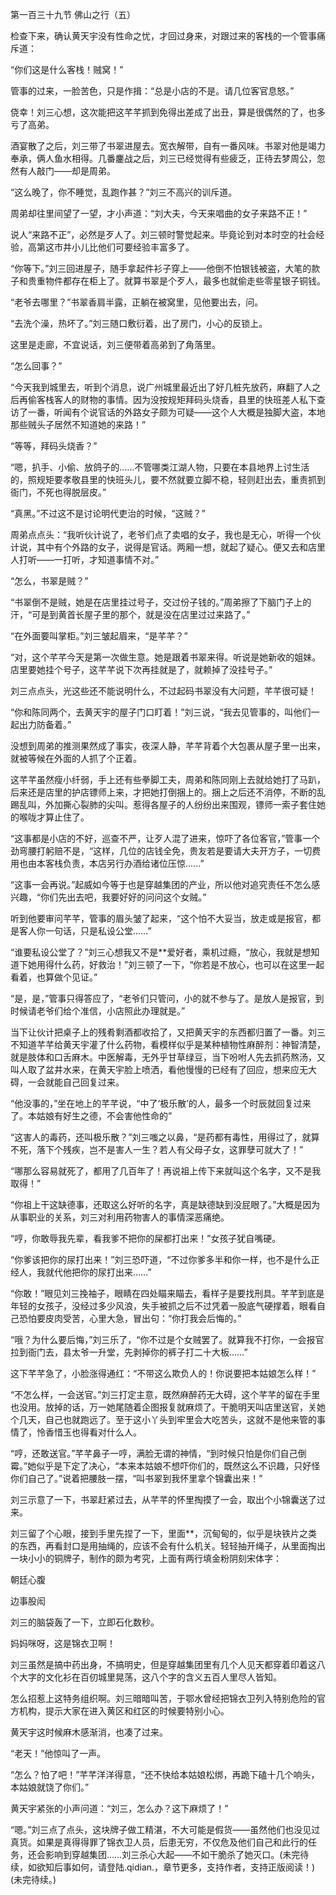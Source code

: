 

第一百三十九节 佛山之行（五）

检查下来，确认黄天宇没有性命之忧，才回过身来，对跟过来的客栈的一个管事痛斥道：

“你们这是什么客栈！贼窝！”

管事的过来，一脸苦色，只是作揖：“总是小店的不是。请几位客官息怒。”

侥幸！刘三心想，这次能把这芊芊抓到免得出差成了出丑，算是很偶然的了，也多亏了高弟。

酒宴散了之后，刘三带了书翠进屋去。宽衣解带，自有一番风味。书翠对他是竭力奉承，俩人鱼水相得。几番鏖战之后，刘三已经觉得有些疲乏，正待去梦周公，忽然有人敲门――却是周弟。

“这么晚了，你不睡觉，乱跑作甚？”刘三不高兴的训斥道。

周弟却往里间望了一望，才小声道：“刘大夫，今天来唱曲的女子来路不正！”

说人“来路不正”，必然是歹人了。刘三顿时警觉起来。毕竟论到对本时空的社会经验，高第这市井小儿比他们可要经验丰富多了。

“你等下。”刘三回进屋子，随手拿起件衫子穿上――他倒不怕银钱被盗，大笔的款子和贵重物件都存在柜上了。就算书翠是个歹人，最多也就偷走些零星银子铜钱。

“老爷去哪里？”书翠香肩半露，正躺在被窝里，见他要出去，问。

“去洗个澡，热坏了。”刘三随口敷衍着，出了房门，小心的反锁上。

这里是走廊，不宜说话，刘三便带着高弟到了角落里。

“怎么回事？”

“今天我到城里去，听到个消息，说广州城里最近出了好几桩先放药，麻翻了人之后再偷客栈客人的财物的事情。因为没按规矩拜码头烧香，县里的快班差人私下查访了一番，听闻有个说官话的外路女子颇为可疑――这个人大概是独脚大盗，本地那些贼头子居然不知道她的来路！”

“等等，拜码头烧香？”

“嗯，扒手、小偷、放鸽子的……不管哪类江湖人物，只要在本县地界上讨生活的，照规矩要孝敬县里的快班头儿，要不然就要立脚不稳，轻则赶出去，重责抓到衙门，不死也得脱层皮。”

“真黑。”不过这不是讨论明代吏治的时候，“这贼？”

周弟点点头：“我听伙计说了，老爷们点了卖唱的女子，我也是无心，听得一个伙计说，其中有个外路的女子，说得是官话。两厢一想，就起了疑心。便又去和店里人打听――一打听，才知道事情不对。”

“怎么，书翠是贼？”

“书翠倒不是贼，她是在店里挂过号子，交过份子钱的。”周弟擦了下脑门子上的汗，“可是到黄首长屋子里的那个，就是没在店里过过来路了。”

“在外面要叫掌柜。”刘三皱起眉来，“是芊芊？”

“对，这个芊芊今天是第一次做生意。她是跟着书翠来得。听说是她新收的姐妹。店里要她挂个号子，这芊芊说下次再挂就是了，就赖掉了没挂号子。”

刘三点点头，光这些还不能说明什么，不过起码书翠没有大问题，芊芊很可疑！

“你和陈同两个，去黄天宇的屋子门口盯着！”刘三说，“我去见管事的，叫他们一起出力防备着。”

没想到周弟的推测果然成了事实，夜深人静，芊芊背着个大包裹从屋子里一出来，就被等候在外面的人抓了个正着。

这芊芊虽然瘦小纤弱，手上还有些拳脚工夫，周弟和陈同刚上去就给她打了马趴，后来还是店里的护店镖师上来，才把她打倒捆上的。捆上之后还不消停，不断的乱踢乱叫，外加撕心裂肺的尖叫。惹得各屋子的人纷纷出来围观，镖师一索子套住她的喉咙才算止住了。

“这事都是小店的不好，巡查不严，让歹人混了进来，惊吓了各位客官，”管事一个劲弯腰打躬赔不是，“这样，几位的店钱全免，贵友若是要请大夫开方子，一切费用也由本客栈负责，本店另行办酒给诸位压惊……”

“这事一会再说。”起威如今等于也是穿越集团的产业，所以他对追究责任不怎么感兴趣，“你们先出去吧，我要好好的问问这个女贼。”

听到他要审问芊芊，管事的眉头皱了起来，“这个怕不大妥当，放走或是报官，都是客人你一句话，只是私设公堂……”

“谁要私设公堂了？”刘三心想我又不是**爱好者，乘机过瘾，“放心，我就是想知道下她用得什么药，好救治！”刘三顿了一下，“你若是不放心，也可以在这里一起看着，也算做个见证。”

“是，是，”管事只得答应了，“老爷们只管问，小的就不参与了。是放人是报官，到时候请老爷们给个准信，小店照此办理就是。”

当下让伙计把桌子上的残肴剩酒都收拾了，又把黄天宇的东西都归置了一番。刘三不知道芊芊给黄天宇灌了什么药物，看模样似乎是某种植物性麻醉剂：神智清楚，就是肢体和口舌麻木。中医解毒，无外乎甘草绿豆，当下吩咐人先去抓药熬汤，又叫人取了盆井水来，在黄天宇脸上喷洒，看他慢慢的已经有了回应，想来应无大碍，一会就能自己回复过来。

“他没事的，”坐在地上的芊芊说，“中了‘极乐散’的人，最多一个时辰就回复过来了。本姑娘有好生之德，不会害他性命的”

“这害人的毒药，还叫极乐散？”刘三嗤之以鼻，“是药都有毒性，用得过了，就算不死，落下个残疾，岂不是害人一生？若人有父母子女，这罪孽可就大了！”

“哪那么容易就死了，都用了几百年了！再说祖上传下来就叫这个名字，又不是我取得！”

“你祖上干这缺德事，还取这么好听的名字，真是缺德缺到没屁眼了。”大概是因为从事职业的关系，刘三对利用药物害人的事情深恶痛绝。

“哼，你敢辱我先辈，看我爹不把你的屎都打出来！”女孩子犹自嘴硬。

“你爹该把你的尿打出来！”刘三恐吓道，“不过你爹多半和你一样，也不是什么正经人，我就代他把你的尿打出来……”

“你敢！”眼见刘三挽袖子，眼睛在四处瞄来瞄去，看样子是要找刑具。芊芊到底是年轻的女孩子，没经过多少风浪，失手被抓之后不过凭着一股底气硬撑着，眼看自己恐怕要皮肉受苦，心里大急，冒出句：“你打我会后悔的。”

“哦？为什么要后悔，”刘三乐了，“你不过是个女贼罢了。就算我不打你，一会报官拉到衙门去，县太爷一升堂，先剥掉你的裤子打二十大板……”

这下芊芊急了，小脸涨得通红：“不带这么欺负人的！你说要把本姑娘怎么样！”

“不怎么样，一会送官。”刘三打定主意，既然麻醉药无大碍，这个芊芊的留在手里也没用。放掉的话，万一她尾随着企图报复就麻烦了。干脆明天叫店里送官，关她个几天，自己也就跑远了。至于这小丫头到牢里会大吃苦头，这就不是他来管的事情了，怜香惜玉也得看对什么人。

“哼，还敢送官。”芊芊鼻子一哼，满脸无谓的神情，“到时候只怕是你们自己倒霉。”她似乎是下定了决心，“本来本姑娘不想吓你们的，既然这么不识趣，只好怪你们自己了。”说着把腰肢一摆，“叫书翠到我怀里拿个锦囊出来！”

刘三示意了一下，书翠赶紧过去，从芊芊的怀里掏摸了一会，取出个小锦囊送了过来。

刘三留了个心眼，接到手里先捏了一下，里面**，沉甸甸的，似乎是块铁片之类的东西，再看封口是用抽绳的，应该不会有什么机关。轻轻抽开绳子，从里面掏出一块小小的铜牌子，制作的颇为考究，上面有两行填金粉阴刻宋体字：

朝廷心腹

边事股闳

刘三的脑袋轰了一下，立即石化数秒。

妈妈咪呀，这是锦衣卫啊！

刘三虽然是搞中药出身，不搞明史，但是穿越集团里有几个人见天都穿着印着这八个大字的文化衫在百仞城里晃荡，这八个字的含义五百人里尽人皆知。

怎么招惹上这特务组织啊。刘三暗暗叫苦，于鄂水曾经把锦衣卫列入特别危险的官方机构，提示大家在进入黄区和红区的时候要特别小心。

黄天宇这时候麻木感渐消，也凑了过来。

“老天！”他惊叫了一声。

“怎么？怕了吧！”芊芊洋洋得意，“还不快给本姑娘松绑，再跪下磕十几个响头，本姑娘就饶了你们。”

黄天宇紧张的小声问道：“刘三，怎么办？这下麻烦了！”

“嗯。”刘三点了点头，这块牌子做工精湛，不大可能是假货――虽然他们也没见过真货。如果是真得得罪了锦衣卫人员，后患无穷，不仅危及他们自己和此行的任务，还会影响到穿越集团……刘三杀心大起――不如干脆杀了她灭口。(未完待续，如欲知后事如何，请登陆.qidian.，章节更多，支持作者，支持正版阅读！)(未完待续。)

